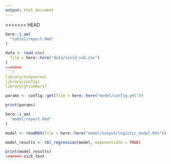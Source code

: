 ```yaml
---
output: html_document
---
```


<<<<<<< HEAD
```r
here::i_am(
  "table1/report.Rmd"
)

data <- read.csv(
  file = here::here("data/covid_sub.csv")
)
=======
```r
library(tidyverse)
library(config)
library(gtsummary)
```

```r
params <- config::get(file = here::here("model/config.yml"))

print(params)
```


```r
here::i_am(
  "model/report.Rmd"
)
```

<!-- CHILD REPORT CODE GOES BELOW HERE -->

```r
model <- readRDS(file = here::here("model/output/logistic_model.Rds"))

model_results <- tbl_regression(model, exponentiate = TRUE)

print(model_results)
>>>>>>> nick_test
```

